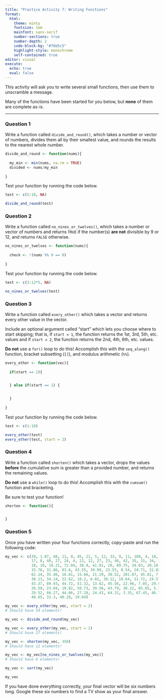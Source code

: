 ```yaml
---
title: "Practice Activity 7: Writing Functions"
format: 
  html: 
    theme: minty
    fontsize: 1em
    mainfont: sans-serif
    number-sections: true
    number-depth: 2
    code-block-bg: "#76b5c5"
    highlight-style: monochrome
    self-contained: true
editor: visual
execute: 
  echo: true
  eval: false
---
```


This activity will ask you to write several small functions, then use them to unscramble a message.

Many of the functions have been started for you below, but **none** of them are complete as-is.

---

### Question 1

Write a function called `divide_and_round()`, which takes a number or vector of numbers, divides them all by their smallest value, and rounds the results to the nearest whole number.

```r
divide_and_round <- function(nums){
  
  my_min <- min(nums, na.rm = TRUE)
  divided <- nums/my_min
  
}
```

Test your function by running the code below.

```r

test <- c(5:10, NA)

divide_and_round(test)
```

### Question 2

Write a function called `no_nines_or_twelves()`, which takes a number or vector of numbers and returns `TRUE` if the number(s) **are not** divisible by 9 or 12, and returns `FALSE` otherwise.

```r
no_nines_or_twelves <- function(nums){
  
  check <- !(nums %% 9 == 0)
  
}
```

Test your function by running the code below.

```r
test <- c(3:12*5, NA)

no_nines_or_twelves(test)
```

### Question 3

Write a function called `every_other()` which takes a vector and returns every other value in the vector.

Include an optional argument called "start" which lets you choose where to start skipping; that is, if `start = 1`, the function returns the 1st, 3rd, 5th, etc. values and if `start = 2`, the function returns the 2nd, 4th, 6th, etc. values.

::: {.callout-warning}
**Do not** use a `for()` loop to do this! Accomplish this with the `seq_along()` function, bracket subsetting (`[]`), and modulus arithmetic (`%%`).
:::


```r
every_other <- function(vec){
  
  if(start == 2){

    
  } else if(start == 1) {

    
  }
  
}

```

Test your function by running the code below.

```r
test <- c(1:10)

every_other(test)
every_other(test, start = 2)
```

### Question 4

Write a function called `shorten()` which takes a vector, drops the values **before** the cumulative sum is greater than a provided number, and returns the remaining values.

::: {.callout-warning}
**Do not** use a `while()` loop to do this! Accomplish this with the `cumsum()` function and bracketing.
:::

Be sure to test your function!

```r
shorten <- function(){

  
}

```

### Question 5

Once you have written your four functions correctly, copy-paste and run the following code:

```r

my_vec <- c(39, 1.87, 48, 11, 8, 45, 21, 5, 12, 33, 9, 11, 108, 4, 18, 5, 16,
            17, 8, 48, 27, 24, 4, 22, 12, 27, 23, 46, 42, 35, 15, 34, 36, 26,
            18, 10, 18.21, 72.04, 36.9, 41.81, 29, 89.75, 34.03, 20.18, 48.74,
            15.76, 31.86, 83.6, 43.55, 39.99, 23.55, 8.54, 24.71, 22.02, 9.71,
            62.14, 35.46, 16.61, 15.66, 21.29, 30.52, 201.07, 45.81, 7.85,
            30.13, 34.14, 22.62, 10.2, 6.02, 30.12, 10.64, 31.72, 24.57, 14.43,
            43.37, 89.93, 44.72, 51.32, 13.62, 45.56, 22.96, 7.05, 29.99, 41.38,
            26.59, 23.04, 19.82, 50.73, 39.56, 43.79, 30.22, 85.85, 5.78, 78.85,
            29.52, 66.27, 44.06, 27.28, 24.43, 64.32, 3.35, 67.45, 46.72, 48.44,
            48.65, 33.3, 40.28, 19.04)

my_vec <- every_other(my_vec, start = 2)
# Should have 54 elements! 

my_vec <- divide_and_round(my_vec)

my_vec <- every_other(my_vec, start = 1)
# Should have 27 elements!

my_vec <- shorten(my_vec, 350)
# Should have 12 elements!

my_vec <- my_vec[no_nines_or_twelves(my_vec)]
# Should have 6 elements! 

my_vec <- sort(my_vec)

my_vec
```

If you have done everything correctly, your final vector will be six numbers long. Google these six numbers to find a TV show as your final answer.
